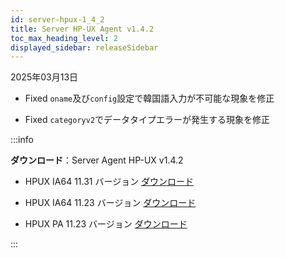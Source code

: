 ```yaml
---
id: server-hpux-1_4_2
title: Server HP-UX Agent v1.4.2
toc_max_heading_level: 2
displayed_sidebar: releaseSidebar
---
```


2025年03月13日

- <Status priority='0'>Fixed</Status> `oname`及び`config`設定で韓国語入力が不可能な現象を修正

- <Status priority='0'>Fixed</Status> `categoryv2`でデータタイプエラーが発生する現象を修正

:::info 

**ダウンロード**：Server Agent HP-UX v1.4.2

- HPUX IA64 11.31 バージョン [ダウンロード](https://repo.whatap.io/hpux/ia64/11.31/whatap-infra_1.4.2_hpux-11.31_ia64.tar.gz)

- HPUX IA64 11.23 バージョン [ダウンロード](https://repo.whatap.io/hpux/ia64/11.23/whatap-infra_1.4.2_hpux-11.23_ia64.tar.gz)

- HPUX PA 11.23 バージョン [ダウンロード](https://repo.whatap.io/hpux/pa/11.23/whatap-infra_1.4.2_hpux-11.23_pa.tar.gz)

:::
